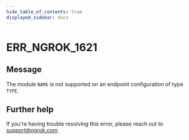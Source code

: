 ```yaml
---
hide_table_of_contents: true
displayed_sidebar: docs
---
```



# ERR_NGROK_1621

## Message

The module `NAME` is not supported on an endpoint configuration of type `TYPE`.

<ErrorDetails error="err_ngrok_1621" />

## Further help

If you're having trouble resolving this error, please reach out to [support@ngrok.com](mailto:support@ngrok.com?subject=Help%20with%20ERR_NGROK_1621).
